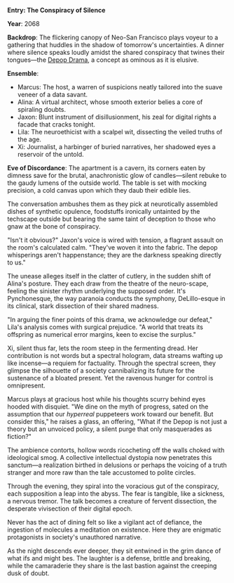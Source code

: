 **Entry: The Conspiracy of Silence**

**Year**: 2068

**Backdrop**: The flickering canopy of Neo-San Francisco plays voyeur to a gathering that huddles in the shadow of tomorrow's uncertainties. A dinner where silence speaks loudly amidst the shared conspiracy that twines their tongues—the [Depop Drama](depop-drama), a concept as ominous as it is elusive.

**Ensemble**:

* Marcus: The host, a warren of suspicions neatly tailored into the suave veneer of a data savant.
* Alina: A virtual architect, whose smooth exterior belies a core of spiraling doubts.
* Jaxon: Blunt instrument of disillusionment, his zeal for digital rights a facade that cracks tonight.
* Lila: The neuroethicist with a scalpel wit, dissecting the veiled truths of the age.
* Xi: Journalist, a harbinger of buried narratives, her shadowed eyes a reservoir of the untold.

**Eve of Discordance**: The apartment is a cavern, its corners eaten by dimness save for the brutal, anachronistic glow of candles—silent rebuke to the gaudy lumens of the outside world. The table is set with mocking precision, a cold canvas upon which they daub their edible lies.

The conversation ambushes them as they pick at neurotically assembled dishes of synthetic opulence, foodstuffs ironically untainted by the techscape outside but bearing the same taint of deception to those who gnaw at the bone of conspiracy.

"Isn't it obvious?" Jaxon's voice is wired with tension, a flagrant assault on the room's calculated calm. "They've woven it into the fabric. The depop whisperings aren't happenstance; they are the darkness speaking directly to us."

The unease alleges itself in the clatter of cutlery, in the sudden shift of Alina's posture. They each draw from the theatre of the neuro-scape, feeling the sinister rhythm underlying the supposed order. It's Pynchonesque, the way paranoia conducts the symphony, DeLillo-esque in its clinical, stark dissection of their shared madness.

"In arguing the finer points of this drama, we acknowledge our defeat," Lila's analysis comes with surgical prejudice. "A world that treats its offspring as numerical error margins, keen to excise the surplus."

Xi, silent thus far, lets the room steep in the fermenting dread. Her contribution is not words but a spectral hologram, data streams wafting up like incense—a requiem for factuality. Through the spectral screen, they glimpse the silhouette of a society cannibalizing its future for the sustenance of a bloated present. Yet the ravenous hunger for control is omnipresent.

Marcus plays at gracious host while his thoughts scurry behind eyes hooded with disquiet. "We dine on the myth of progress, sated on the assumption that our *hyperreal* puppeteers work toward our benefit. But consider this," he raises a glass, an offering, "What if the Depop is not just a theory but an unvoiced policy, a silent purge that only masquerades as fiction?"

The ambience contorts, hollow words ricocheting off the walls choked with ideological smog. A collective intellectual dystopia now penetrates this sanctum—a realization birthed in delusions or perhaps the voicing of a truth stranger and more raw than the tale accustomed to polite circles.

Through the evening, they spiral into the voracious gut of the conspiracy, each supposition a leap into the abyss. The fear is tangible, like a sickness, a nervous tremor. The talk becomes a creature of fervent dissection, the desperate vivisection of their digital epoch.

Never has the act of dining felt so like a vigilant act of defiance, the ingestion of molecules a meditation on existence. Here they are enigmatic protagonists in society's unauthored narrative.

As the night descends ever deeper, they sit entwined in the grim dance of what ifs and might bes. The laughter is a defense, brittle and breaking, while the camaraderie they share is the last bastion against the creeping dusk of doubt.
